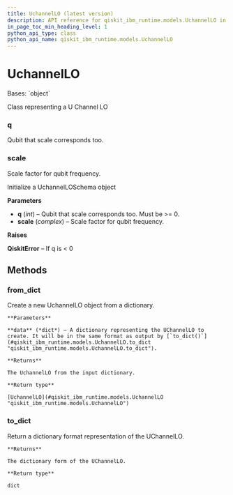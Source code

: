 ```yaml
---
title: UchannelLO (latest version)
description: API reference for qiskit_ibm_runtime.models.UchannelLO in the latest version of qiskit-ibm-runtime
in_page_toc_min_heading_level: 1
python_api_type: class
python_api_name: qiskit_ibm_runtime.models.UchannelLO
---
```


# UchannelLO

<Class id="qiskit_ibm_runtime.models.UchannelLO" isDedicatedPage={true} github="https://github.com/Qiskit/qiskit-ibm-runtime/tree/stable/0.42/qiskit_ibm_runtime/models/backend_configuration.py#L131-L187" signature="UchannelLO(q, scale)" modifiers="class">
  Bases: `object`

  Class representing a U Channel LO

  ### q

  <Attribute id="qiskit_ibm_runtime.models.UchannelLO.q">
    Qubit that scale corresponds too.
  </Attribute>

  ### scale

  <Attribute id="qiskit_ibm_runtime.models.UchannelLO.scale">
    Scale factor for qubit frequency.
  </Attribute>

  Initialize a UchannelLOSchema object

  **Parameters**

  *   **q** (*int*) – Qubit that scale corresponds too. Must be >= 0.
  *   **scale** (*complex*) – Scale factor for qubit frequency.

  **Raises**

  **QiskitError** – If q is \< 0

  ## Methods

  ### from\_dict

  <Function id="qiskit_ibm_runtime.models.UchannelLO.from_dict" github="https://github.com/Qiskit/qiskit-ibm-runtime/tree/stable/0.42/qiskit_ibm_runtime/models/backend_configuration.py#L154-L166" signature="from_dict(data)" modifiers="classmethod">
    Create a new UchannelLO object from a dictionary.

    **Parameters**

    **data** (*dict*) – A dictionary representing the UChannelLO to create. It will be in the same format as output by [`to_dict()`](#qiskit_ibm_runtime.models.UchannelLO.to_dict "qiskit_ibm_runtime.models.UchannelLO.to_dict").

    **Returns**

    The UchannelLO from the input dictionary.

    **Return type**

    [UchannelLO](#qiskit_ibm_runtime.models.UchannelLO "qiskit_ibm_runtime.models.UchannelLO")
  </Function>

  ### to\_dict

  <Function id="qiskit_ibm_runtime.models.UchannelLO.to_dict" github="https://github.com/Qiskit/qiskit-ibm-runtime/tree/stable/0.42/qiskit_ibm_runtime/models/backend_configuration.py#L168-L178" signature="to_dict()">
    Return a dictionary format representation of the UChannelLO.

    **Returns**

    The dictionary form of the UChannelLO.

    **Return type**

    dict
  </Function>
</Class>

